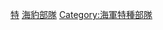 {{catmore|海豹部隊}}

[[Category:美國海軍單位與編制|特]]
[[Category:美國特種部隊|海豹部隊]]
[[Category:海軍特種部隊|Category:海軍特種部隊]]